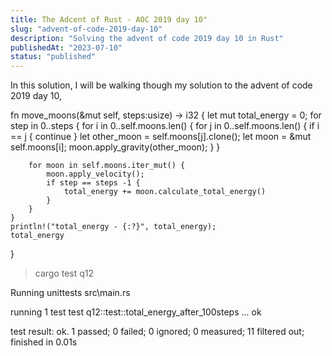 ```yaml
---
title: The Adcent of Rust - AOC 2019 day 10"
slug: "advent-of-code-2019-day-10"
description: "Solving the advent of code 2019 day 10 in Rust"
publishedAt: "2023-07-10"
status: "published"
---
```


In this solution, I will be walking though my solution to the advent of code 2019 day 10, 


fn move_moons(&mut self, steps:usize) -> i32 {
    let mut total_energy = 0;
    for step in 0..steps {
        for i in 0..self.moons.len() {
            for j in 0..self.moons.len() {
                if i == j {
                    continue
                }
                let other_moon = self.moons[j].clone();
                let moon = &mut self.moons[i];
                moon.apply_gravity(other_moon);
            }
        }

        for moon in self.moons.iter_mut() {
            moon.apply_velocity();
            if step == steps -1 {
                total_energy += moon.calculate_total_energy()
            }
        }
    }
    println!("total_energy - {:?}", total_energy);
    total_energy
}

> cargo test q12

Running unittests src\main.rs

running 1 test
test q12::test::total_energy_after_100steps ... ok

test result: ok. 1 passed; 0 failed; 0 ignored; 0 measured; 11 filtered out; finished in 0.01s

